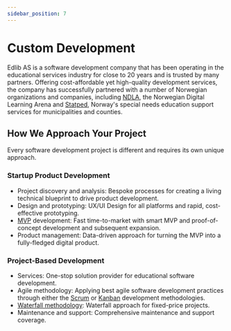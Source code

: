 ```yaml
---
sidebar_position: 7
---
```


# Custom Development

Edlib AS is a software development company that has been operating in the educational services industry for close to 20 years and is trusted by many partners. Offering cost-affordable yet high-quality development services, the company has successfully partnered with a number of Norwegian organizations and companies, including [NDLA](https://ndla.no/), the Norwegian Digital Learning Arena and [Statped](http://statped.no/), Norway's special needs education support services for municipalities and counties.

## How We Approach Your Project

Every software development project is different and requires its own unique approach.

### Startup Product Development

* Project discovery and analysis: Bespoke processes for creating a living technical blueprint to drive product development.
* Design and prototyping: UX/UI Design for all platforms and rapid, cost-effective prototyping.
* [MVP](https://en.wikipedia.org/wiki/Minimum_viable_product) development: Fast time-to-market with smart MVP and proof-of-concept development and subsequent expansion.
* Product management: Data-driven approach for turning the MVP into a fully-fledged digital product.

### Project-Based Development

* Services: One-stop solution provider for educational software development.
* Agile methodology: Applying best agile software development practices through either the [Scrum](https://www.scrum.org/resources/what-is-scrum) or [Kanban](https://www.atlassian.com/agile/kanban) development methodologies.
* [Waterfall methodology](https://en.wikipedia.org/wiki/Waterfall_model): Waterfall approach for fixed-price projects.
* Maintenance and support: Comprehensive maintenance and support coverage.